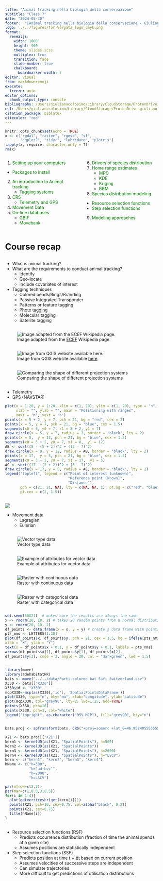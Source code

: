 ```yaml
---
title: "Animal tracking nella biologia della conservazione"
subtitle: "Class 7"
date: "2024-05-30"
footer:  "[Animal tracking nella biologia della conservazione - Giuliano Colosimo, PhD](https://giulianocolosimo.github.io/animal_tracking_23_24/)"
logo: ../../figures/Tor-Vergata_logo_cmyk.png
format: 
  revealjs:
    width: 1600
    height: 900
    theme: slides.scss
    multiplex: true
    transition: fade
    slide-number: true
    chalkboard: 
      boardmarker-width: 5
editor: visual
from: markdown+emoji
execute:
  freeze: auto
editor_options: 
  chunk_output_type: console
bibliography: /Users/giulianocolosimo/Library/CloudStorage/ProtonDrive-giuliano.colosimo@protonmail.com/manuscripts/literature/bibtex/comprehensive_database.bib
csl: /Users/giulianocolosimo/Library/CloudStorage/ProtonDrive-giuliano.colosimo@protonmail.com/manuscripts/literature/bibtex/apa_5th_edition.csl
citation_package: biblatex
citecolor: "red"
---
```

  
```r
knitr::opts_chunk$set(echo = TRUE)
x <- c("rgdal", "raster", "rgeso", "sf",
       "ggplot2", "tidyr", "lubridate", "plotrix")
lapply(x, require, character.only = T)
rm(x)
```


::: columns
::: {.column width="50%"}
1.  [Setting up your computers]{style="color: green;"}
-   [Packages to install]{style="color: green;"}
2.  [An introduction to Animal tracking]{style="color: green;"}
    -   [Tagging systems]{style="color: green;"}
3.  [CRS]{style="color: green;"}
    -   [Telemetry and GPS]{style="color: green;"}
4.  [Movement Data]{style="color: green;"}
5.  [On-line databases]{style="color: green;"}
    -   [GBIF]{style="color: green;"}
    -   [Movebank]{style="color: green;"}
:::
  
::: {.column width="50%"}
6.  [Drivers of species distribution]{style="color: green;"}
7.  [Home range estimates]{style="color: green;"}
    -   [MPC]{style="color: green;"}
    -   [KDE]{style="color: green;"}
    -   [Kriging]{style="color: green;"}
    -   [BBM]{style="color: green;"}
8.  [Species distribution modeling]{style="color: green;"}
-   [Resource selection functions]{style="color: green;"}
-   [Step selection functions]{style="color: green;"}
9.  [Modeling approaches]{style="color: green;"}
:::
:::

# Course recap

##

- What is animal tracking? 
- What are the requirements to conduct animal tracking?
    - Identify
    - Geo-locate
    - Include covariates of interest
- Tagging techniques
    - Colored beads/Rings/Branding
    - Passive Integrated Transponder
    - Patterns or feature tagging
    - Photo tagging
    - Molecular tagging
    - Satellite tagging

##

![Image adapted from the [ECEF](https://en.wikipedia.org/wiki/Earth-centered%2C_Earth-fixed_coordinate_system) Wikipedia page.](./ECEF.png)

##

![Image from QGIS website available [here](https://docs.qgis.org/2.18/en/docs/gentle_gis_introduction/coordinate_reference_systems.html).](./projection_families.png)

## 

![Comparing the shape of different projection systems](./prj_comparison.png)

##

- Telemetry
- GPS (NAVSTAR)

```r
plot(x = 1:20, y = 1:20, xlim = c(1, 20), ylim = c(1, 20), type = "n", asp = 1,
     xlab = "", ylab = "", main = "Positioning with ranges",
     xaxt = 'n', yaxt = 'n')
points(x = 5 + 2, y = 7, pch = 21, bg = "red", cex = 2)
points(x = 5, y = 7, pch = 21, bg = "blue", cex = 1.5)
segments(x0 = 5, y0 = 7, x1 = 5 + 2, y1 = 7)
draw.circle(x = 5, y = 7, radius = 2, border = "black", lty = 2)
points(x = 8,  y = 12, pch = 21, bg = "blue", cex = 1.5)
segments(x0 = 5 + 2, y0 = 7, x1 = 8,  y1 = 12)
AB <- sqrt((8 - (5 + 2))^2 + (12 - 7)^2)
draw.circle(x = 8, y = 12, radius = AB, border = "black", lty = 2)
points(x = 17,  y = 5, pch = 21, bg = "blue", cex = 1.5)
segments(x0 = 5 + 2, y0 = 7, x1 = 17,  y1 = 5)
AC <- sqrt((17 - (5 + 2))^2 + (5 - 7)^2)
draw.circle(x = 17, y = 5, radius = AC, border = "black", lty = 2)
legend("topleft", legend = c("Point of interest (unknown)",
                             "Reference point (known)",
                             "Distance"),
       pch = c(21, 21, NA), lty = c(NA, NA, 1), pt.bg = c("red", "blue"),
       pt.cex = c(2, 1.5))
```


##

![](./Screenshot 2024-05-08 at 21.52.55.png)

- Movement data
    - Lagragian 
    - Eulerian 

##

![Vector type data](./collection.png)

## 

![Example of attributes for vector data](./Attribute_Table.png)

## 

![Raster with continuous data](./raster1.png)

## 

![Raster with categorical data](./raster2.png)

## 

```r
set.seed(50821)  # makes sure the results are always the same 
x <- rnorm(20, 10, 2) # takes 20 random points from a normal distribution with mean 10 and sd 2
y <- rnorm(20, 10, 2) 
df_points <- data.frame(x = x, y = y) # create a data frame with points coordinates
pts_nms <- LETTERS[1:20]
plot(df_points$x, df_points$y, pch = 21, cex = 1.5, bg = ifelse(pts_nms == "A" | pts_nms == "B", "red", "blue"),
xlab = "X", ylab = "Y")
text(x = df_points$x + 0.1, y = df_points$y + 0.1, labels = pts_nms)
arrows(df_points$x[1], df_points$y[1], df_points$x[2],
df_points$y[2], code = 3, angle = 20, col = "darkgreen", lwd = 1.5)
```

##

```r
library(move)
library(adehabitatHR)
bats <- move("../../data/Parti-colored bat Safi Switzerland.csv")
X330 <- bats[["X330"]]
X330$id <- "X330"
mcpX330<-mcp(as(X330[,'id'], 'SpatialPointsDataFrame'))
plot(X330, type="n", bty="na", xlab="Longitude", ylab="Latitude")
plot(mcpX330, col="grey90", lty=2, lwd=1.25, add=TRUE)
points(X330, pch=16)
points(X330, pch=1, col="white")
legend("topright", as.character("95% MCP"), fill="grey90", bty="n")
```

##

```r
bats.proj <- spTransform(bats, CRS("+proj=somerc +lat_0=46.95240555555556 +lon_0=7.439583333333333 +x_0=600000 +y_0=200000 +ellps=bessel +units=m +no_defs"))

X21 <- bats.proj[['X21']]
kern1 <- kernelUD(as(X21, "SpatialPoints"), h=500)
kern2 <- kernelUD(as(X21, "SpatialPoints"))
kern3 <- kernelUD(as(X21, "SpatialPoints"), h=2000)
kern4 <- kernelUD(as(X21, "SpatialPoints"), h="LSCV")
kern <- c("kern1", "kern2", "kern3", "kern4")
hName <- c("h=500",
           "h='ad-hoc'",
           "h=2000",
           "h=LSCV")

par(mfrow=c(2,2))
par(mar=c(1,0.5,3,0.5))
for(i in 1:4){
  plot(getverticeshr(get(kern[i])))
  points(X21, pch=16, cex=0.75, col=alpha("black", 0.2))
  points(X21, cex=0.75)
  title(hName[i])
}

```


## 

- Resource selection functions (RSF)
    - Predicts occurrence distribution (fraction of time the animal spends at a given site)
    - Assumes positions are statistically independent
- Step selection functions (SSF)
    - Predicts position at time t + Δt based on current position
    - Assumes velocities of successive steps are independent
    - Can simulate trajectories
    - More difficult to get predictions of utilisation distributions
    